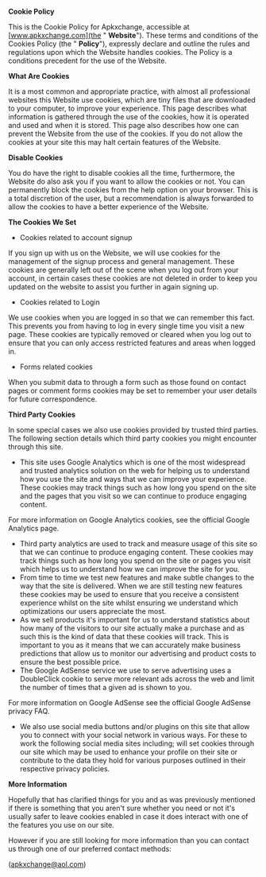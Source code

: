 **Cookie Policy**

This is the Cookie Policy for Apkxchange, accessible at [www.apkxchange.com](the " **Website**"). These terms and conditions of the Cookies Policy (the " **Policy**"), expressly declare and outline the rules and regulations upon which the Website handles cookies. The Policy is a conditions precedent for the use of the Website.

**What Are Cookies**

It is a most common and appropriate practice, with almost all professional websites this Website use cookies, which are tiny files that are downloaded to your computer, to improve your experience. This page describes what information is gathered through the use of the cookies, how it is operated and used and when it is stored. This page also describes how one can prevent the Website from the use of the cookies. If you do not allow the cookies at your site this may halt certain features of the Website.

**Disable Cookies**

You do have the right to disable cookies all the time, furthermore, the Website do also ask you if you want to allow the cookies or not. You can permanently block the cookies from the help option on your browser. This is a total discretion of the user, but a recommendation is always forwarded to allow the cookies to have a better experience of the Website.

**The Cookies We Set**

- Cookies related to account signup

If you sign up with us on the Website, we will use cookies for the management of the signup process and general management. These cookies are generally left out of the scene when you log out from your account, in certain cases these cookies are not deleted in order to keep you updated on the website to assist you further in again signing up.

- Cookies related to Login

We use cookies when you are logged in so that we can remember this fact. This prevents you from having to log in every single time you visit a new page. These cookies are typically removed or cleared when you log out to ensure that you can only access restricted features and areas when logged in.

- Forms related cookies

When you submit data to through a form such as those found on contact pages or comment forms cookies may be set to remember your user details for future correspondence.

**Third Party Cookies**

In some special cases we also use cookies provided by trusted third parties. The following section details which third party cookies you might encounter through this site.

- This site uses Google Analytics which is one of the most widespread and trusted analytics solution on the web for helping us to understand how you use the site and ways that we can improve your experience. These cookies may track things such as how long you spend on the site and the pages that you visit so we can continue to produce engaging content.

For more information on Google Analytics cookies, see the official Google Analytics page.

- Third party analytics are used to track and measure usage of this site so that we can continue to produce engaging content. These cookies may track things such as how long you spend on the site or pages you visit which helps us to understand how we can improve the site for you.
- From time to time we test new features and make subtle changes to the way that the site is delivered. When we are still testing new features these cookies may be used to ensure that you receive a consistent experience whilst on the site whilst ensuring we understand which optimizations our users appreciate the most.
- As we sell products it's important for us to understand statistics about how many of the visitors to our site actually make a purchase and as such this is the kind of data that these cookies will track. This is important to you as it means that we can accurately make business predictions that allow us to monitor our advertising and product costs to ensure the best possible price.
- The Google AdSense service we use to serve advertising uses a DoubleClick cookie to serve more relevant ads across the web and limit the number of times that a given ad is shown to you.

For more information on Google AdSense see the official Google AdSense privacy FAQ.

- We also use social media buttons and/or plugins on this site that allow you to connect with your social network in various ways. For these to work the following social media sites including; will set cookies through our site which may be used to enhance your profile on their site or contribute to the data they hold for various purposes outlined in their respective privacy policies.

**More Information**

Hopefully that has clarified things for you and as was previously mentioned if there is something that you aren't sure whether you need or not it's usually safer to leave cookies enabled in case it does interact with one of the features you use on our site.

However if you are still looking for more information than you can contact us through one of our preferred contact methods:

(apkxchange@aol.com)
